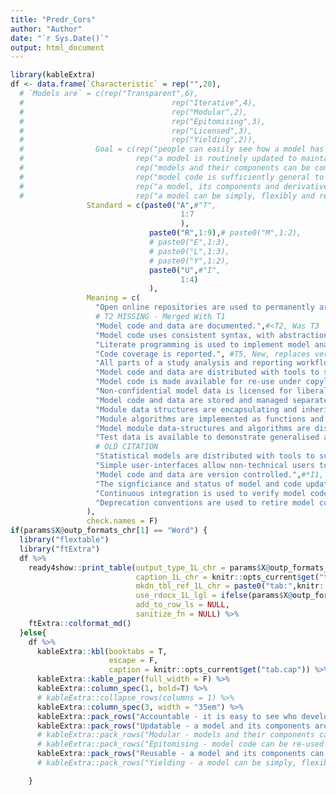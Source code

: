 ```yaml
---
title: "Predr_Cors"
author: "Author"
date: "`r Sys.Date()`"
output: html_document
---
```

```r
library(kableExtra)  
df <- data.frame(`Characteristic` = rep("",20),
  # `Models are` = c(rep("Transparent",6),
  #                                 rep("Iterative",4),
  #                                 rep("Modular",2),
  #                                 rep("Epitomising",3),
  #                                 rep("Licensed",3),
  #                                 rep("Yielding",2)),
  #                Goal = c(rep("people can easily see how a model has been implemented and tested",6),
  #                         rep("a model is routinely updated to maintain and improve validity",4),
  #                         rep("models and their components can be combined to extend their scope",2),
  #                         rep("model code is sufficiently general to be be re-used in multiple decision contexts",3),
  #                         rep("a model, its components and derivatives are persistently re-usable by other modeller",3),
  #                         rep("a model can be simply, flexibly and reliably used as a decision aid",2)),
                 Standard = c(paste0("A",#"T", 
                                      1:7
                                      ),
                               paste0("R",1:9),# paste0("M",1:2),
                               # paste0("E",1:3),
                               # paste0("L",1:3),
                               # paste0("Y",1:2),
                               paste0("U",#"I",
                                      1:4)
                               ),
                 Meaning = c(
                   "Open online repositories are used to permanently archive, uniquely identify and transparently record development history and authorship of model code and data.",#T1
                   # T2 MISSING - Merged With T1
                   "Model code and data are documented.",#<T2, Was T3
                   "Model code uses consistent syntax, with abstraction used for analysis code.",# T3, Was T4 -->
                   "Literate programming is used to implement model analyses.",#T4,Was T5
                   "Code coverage is reported.", #T5, New, replaces version now moved to T4 
                   "All parts of a study analysis and reporting workflow can be reproduced and/or replicated.", #T6, was T7, Replaces Deleted T6 
                   "Model code and data are distributed with tools to support appropriate citation.",#*L3: New, new location
                   "Model code is made available for re-use under copyleft or permissive licenses.",#L1: **
                   "Non-confidential model data is licensed for liberal re-use (potentially subject to ethical use terms).",#L2
                   "Model code and data are stored and managed separately.",#*M1: Modified (lost ref to licensed and cited) 
                   "Module data structures are encapsulating and inheriting.",#*M2: Replacement - Old version now merged with E1 # And with E2: "Modules are inheriting data-structures.",#E2
                   "Module algorithms are implemented as functions and linked to module data-structures as methods.",#E1: Modified (lost ref to OOP and merged with M2) -->
                   "Model module data-structures and algorithms are distributed as code libraries.",
                   "Test data is available to demonstrate generalised applications of model code.",#E3: **
                   # OLD CITATION
                   "Statistical models are distributed with tools to support their safe and appropriate re-use.",#*Y1: New, Replaces Old Y1 (now Y2)
                   "Simple user-interfaces allow non-technical users to configure and run models.",#Y2: Was Y1     
                   "Model code and data are version controlled.",#*I1, Was I2 
                   "The signficiance and status of model and code updates are indicated with semantic versioning and release types.",#I2, Was I1 
                   "Continuous integration is used to verify model code updates.",#I3 
                   "Deprecation conventions are used to retire model code and data."#**I4 
                 ),
                 check.names = F)
if(params$X@outp_formats_chr[1] == "Word") {
  library("flextable")
  library("ftExtra")
  df %>%
    ready4show::print_table(output_type_1L_chr = params$X@outp_formats_chr[1],
                            caption_1L_chr = knitr::opts_current$get("tab.cap"),
                            mkdn_tbl_ref_1L_chr = paste0("tab:",knitr::opts_current$get("tab.id")),
                            use_rdocx_1L_lgl = ifelse(params$X@outp_formats_chr[1]=="Word",T,F),
                            add_to_row_ls = NULL,
                            sanitize_fn = NULL) %>%
    ftExtra::colformat_md()
  }else{
    df %>%
      kableExtra::kbl(booktabs = T, 
                      escape = F,
                      caption = knitr::opts_current$get("tab.cap")) %>%
      kableExtra::kable_paper(full_width = F) %>%
      kableExtra::column_spec(1, bold=T) %>%
      # kableExtra::collapse_rows(columns = 1) %>%
      kableExtra::column_spec(3, width = "35em") %>%
      kableExtra::pack_rows("Accountable - it is easy to see who developed, tested and applied a model and how they did it.",1,7) %>%
      kableExtra::pack_rows("Updatable - a model and its components are maintained and continuously improved.",17,20) %>%
      # kableExtra::pack_rows("Modular - models and their components can be combined to extend their scope",11,12) %>%
      # kableExtra::pack_rows("Epitomising - model code can be re-used in other decision contexts",13,15) %>%
      kableExtra::pack_rows("Reusable - a model and its components can be used in other models and by other modellers.",8,16) #%>%
      # kableExtra::pack_rows("Yielding - a model can be simply, flexibly and reliably used as a decision aid",19,20)

    }
```